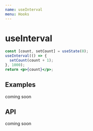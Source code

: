 ```yaml
---
name: useInterval
menu: Hooks
---
```


# useInterval

```jsx
const [count, setCount] = useState(0);
useInterval(() => {
  setCount(count + 1);
}, 1000);
return <p>{count}</p>;
```

## Examples

coming soon

## API

coming soon
